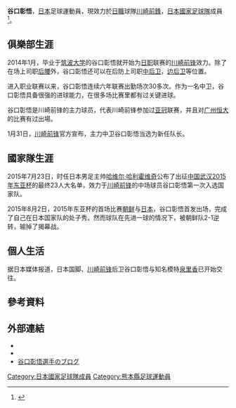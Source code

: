 {{Infobox football biography
|name=谷口彰悟
|image=Shogo Taniguchi.jpg
|fullname=Shogo Taniguchi
|birth_date={{Birth date and age|1991|7|15}}
|cityofbirth=[[熊本縣|熊本縣]][[熊本市|熊本市]]
|countryofbirth={{JPN}}
|height={{height|m=1.8}}
|position=[[後衛|後衛]]
|currentclub=[[川崎前鋒|川崎前鋒]]
|clubnumber=5
|years1=2014–
|clubs1=[[川崎前鋒|川崎前鋒]]
|caps1=257
|goals1=17
|nationalyears1=2015–
|nationalteam1=[[日本國家足球隊|日本]]
|nationalcaps1=10
|nationalgoals1=0
| pcupdate = 2021年12月4日
| ntupdate = 2022年6月10日
}}
{{世大運獎牌記錄
|項目=足球
|a1=2013
|b1=3
}}
'''谷口彰悟'''{{BD|1991年|7月15日||}}，[[日本|日本]]足球運動員，現效力於[[日本職業足球聯賽|日職]]球隊[[川崎前鋒|川崎前鋒]]，[[日本國家足球隊|日本國家足球隊]]成員<ref>{{Cite web |url=http://www.national-football-teams.com/player/59455/Shogo_Taniguchi.html |title=National Football Teams |accessdate=2015-09-14 |archive-date=2015-11-17 |archive-url=https://web.archive.org/web/20151117025543/http://www.national-football-teams.com/player/59455/Shogo_Taniguchi.html |dead-url=no }}</ref>。

==俱樂部生涯==
2014年1月，毕业于[[筑波大学|筑波大学]]的谷口彰悟就开始为[[日职|日职]]联赛的[[川崎前锋|川崎前锋]]效力。除了在场上司职[[后腰|后腰]]外，谷口彰悟还可以在后防上司职[[中后卫|中后卫]]，[[边后卫|边后卫]]等位置。

进入职业联赛以来，谷口彰悟连续六年联赛出勤场次30多次。作为一名中卫，谷口彰悟具备很强的进球能力，在很多场比赛里都有过关键进球。

谷口彰悟是川崎前锋的主力球员，代表川崎前锋参加过[[亚冠|亚冠]]联赛，并且对[[广州恒大|广州恒大]]的比赛有过出場。

1月31日，[[川崎前锋|川崎前锋]]官方宣布，主力中卫谷口彰悟当选为新任队长。

==國家隊生涯==

2015年7月23日，时任日本男足主帅[[哈维尔·哈利霍维奇|哈维尔·哈利霍维奇]]公布了出征[[中国|中国]][[武汉|武汉]][[2015年东亚杯|2015年东亚杯]]的最终23人大名单，效力于[[川崎前锋|川崎前锋]]的中场球员谷口彰悟第一次入选国家队。

2015年8月2日，2015年东亚杯的首场比赛[[朝鲜国家足球队|朝鲜]]与[[日本国家足球队|日本]]，谷口彰悟首发出场，完成了自己在日本国家队的处子秀。然而球队在先进一球的情况下，被朝鲜队2-1逆转，输掉了揭幕战。

==個人生活==
据日本媒体报道，日本国脚、[[川崎前锋|川崎前锋]]后卫谷口彰悟与知名模特[[泉里香|泉里香]]已开始交往。

== 參考資料 ==
{{Reflist}}

== 外部連結 ==
* {{Official|http://www.frontale.co.jp/profile/2019/mem_05.html|name=川崎フロンターレによる公式プロフィール}}
* {{Twitter|sh0g0715}}
* [http://blog.cs-park.jp/taniguchi_shogo 谷口彰悟選手のブログ]{{Wayback|url=http://blog.cs-park.jp/taniguchi_shogo |date=20191108230656 }}

[[Category:日本國家足球隊成員|Category:日本國家足球隊成員]]
[[Category:熊本縣足球運動員|Category:熊本縣足球運動員]]